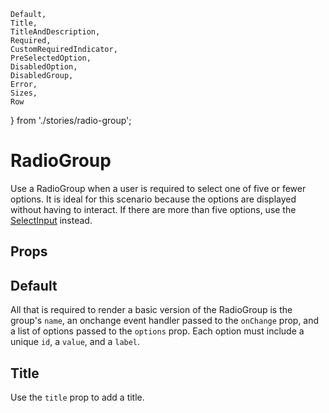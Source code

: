     Default,
    Title,
    TitleAndDescription,
    Required,
    CustomRequiredIndicator,
    PreSelectedOption,
    DisabledOption,
    DisabledGroup,
    Error,
    Sizes,
    Row
} from './stories/radio-group';

# RadioGroup

Use a RadioGroup when a user is required to select one of five or fewer options. It is ideal for this scenario because the options are displayed without having to interact. If there are more than five options, use the [SelectInput](?path=/docs/components-selectinput-overview--default-story) instead.

## Props


## Default

All that is required to render a basic version of the RadioGroup is the group's `name`, an onchange event handler passed to the `onChange` prop, and a list of options passed to the `options` prop. Each option must include a unique `id`, a `value`, and a `label`.

<Default />

## Title

Use the `title` prop to add a title.

<Title />

## Title and Description

Use the `title` and `description` props to add a title and description.

<TitleAndDescription />

## Required

Use the `isRequired` prop to mark the group as requiring at least one selection. To avoid confusion as to whether a radio button group is required or not, authors are encouraged to specify the attribute on all the radio buttons in a group. We recommend to avoid having radio button groups that do not have any initially checked controls in the first place, because this is a state that the user cannot return to.

<Required />

You can remove or customize the required indicator using the `requiredIndicator` prop.

<CustomRequiredIndicator />

## Pre-Selected Option

Use the `value` prop to pre-select an option.

<PreSelectedOption />

## Disabled Option

An individual option, or multiple options can be disabled by marking them as disabled in the list of options.

<DisabledOption />

## Disabled Group

A group can be fully disabled by using the `isDisabled` prop.

<DisabledGroup />

## Error

Use the `error` prop to mark the input as invalid. `error` accepts a `boolean`, `string`, or `node`. If either a `string` or `node` is passed, a validation message is displayed below it.

<Error />

## Sizes

Use the `size` prop to render differently sized radio icons.

<Sizes />

## Horizontally Aligned

Use the `direction` prop change the alignment of the radio inputs.

<Row />

## Component Design Tokens

This component shares component design tokens with all form controls. For a complete list of tokens, see the [Theming Form Controls documentation](/docs/theming-form-controls--custom-theme-form).
